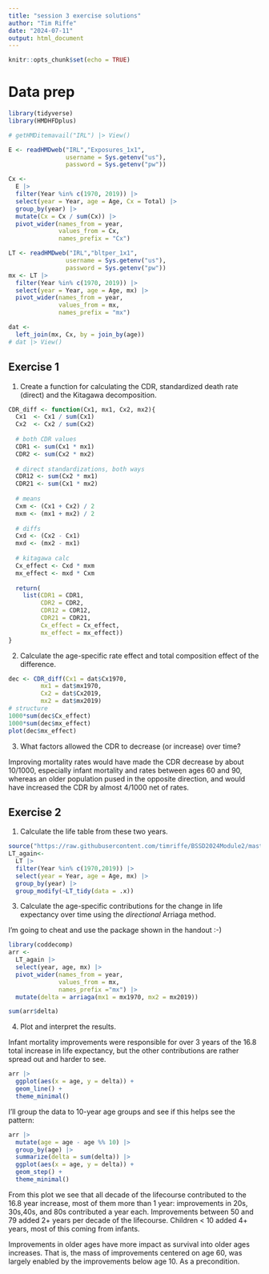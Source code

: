 ```yaml
---
title: "session 3 exercise solutions"
author: "Tim Riffe"
date: "2024-07-11"
output: html_document
---
```


```r
knitr::opts_chunk$set(echo = TRUE)
```

# Data prep

```r
library(tidyverse)
library(HMDHFDplus)

# getHMDitemavail("IRL") |> View()

E <- readHMDweb("IRL","Exposures_1x1", 
                username = Sys.getenv("us"),
                password = Sys.getenv("pw"))

Cx <-
  E |> 
  filter(Year %in% c(1970, 2019)) |> 
  select(year = Year, age = Age, Cx = Total) |> 
  group_by(year) |> 
  mutate(Cx = Cx / sum(Cx)) |> 
  pivot_wider(names_from = year,
              values_from = Cx,
              names_prefix = "Cx")

LT <- readHMDweb("IRL","bltper_1x1",
                username = Sys.getenv("us"),
                password = Sys.getenv("pw"))
mx <- LT |> 
  filter(Year %in% c(1970, 2019)) |> 
  select(year = Year, age = Age, mx) |> 
  pivot_wider(names_from = year,
              values_from = mx,
              names_prefix = "mx")

dat <- 
  left_join(mx, Cx, by = join_by(age))
# dat |> View()
```



## Exercise 1 {-}

1) Create a function for calculating the CDR, standardized death rate (direct) and the Kitagawa decomposition. 

```r
CDR_diff <- function(Cx1, mx1, Cx2, mx2){
  Cx1  <- Cx1 / sum(Cx1)
  Cx2  <- Cx2 / sum(Cx2)
  
  # both CDR values
  CDR1 <- sum(Cx1 * mx1)
  CDR2 <- sum(Cx2 * mx2)
  
  # direct standardizations, both ways
  CDR12 <- sum(Cx2 * mx1)
  CDR21 <- sum(Cx1 * mx2)
  
  # means
  Cxm <- (Cx1 + Cx2) / 2
  mxm <- (mx1 + mx2) / 2
  
  # diffs
  Cxd <- (Cx2 - Cx1)
  mxd <- (mx2 - mx1)
  
  # kitagawa calc
  Cx_effect <- Cxd * mxm
  mx_effect <- mxd * Cxm
  
  return(
    list(CDR1 = CDR1,
         CDR2 = CDR2,
         CDR12 = CDR12,
         CDR21 = CDR21,
         Cx_effect = Cx_effect,
         mx_effect = mx_effect))
}
```


2) Calculate the age-specific rate effect and total composition effect of the difference.

```r
dec <- CDR_diff(Cx1 = dat$Cx1970,
         mx1 = dat$mx1970,
         Cx2 = dat$Cx2019,
         mx2 = dat$mx2019)
# structure
1000*sum(dec$Cx_effect)
1000*sum(dec$mx_effect)
plot(dec$mx_effect)
```


3) What factors allowed the CDR to decrease (or increase) over time?

Improving mortality rates would have made the CDR decrease by about 10/1000, especially infant mortality and rates between ages 60 and 90, whereas an older population pused in the opposite direction, and would have increased the CDR by almost 4/1000 net of rates.

## Exercise 2 {-}

1) Calculate the life table from these two years.

```r
source("https://raw.githubusercontent.com/timriffe/BSSD2024Module2/master/02_lifetables.R")
LT_again<-
  LT |> 
  filter(Year %in% c(1970,2019)) |> 
  select(year = Year, age = Age, mx) |> 
  group_by(year) |> 
  group_modify(~LT_tidy(data = .x))

```


3) Calculate the age-specific contributions for the change in life expectancy over time using the _directional_ Arriaga method.

I'm going to cheat and use the package shown in the handout :-)
```r
library(coddecomp)
arr <-
  LT_again |> 
  select(year, age, mx) |> 
  pivot_wider(names_from = year,
              values_from = mx,
              names_prefix ="mx") |> 
  mutate(delta = arriaga(mx1 = mx1970, mx2 = mx2019))

sum(arr$delta)
```

4) Plot and interpret the results.

Infant mortality improvements were responsible for over 3 years of the 16.8 total increase in life expectancy, but the other contributions are rather spread out and harder to see.
```r
arr |> 
  ggplot(aes(x = age, y = delta)) +
  geom_line() +
  theme_minimal()
```

I'll group the data to 10-year age groups and see if this helps see the pattern:

```r
arr |> 
  mutate(age = age - age %% 10) |> 
  group_by(age) |> 
  summarize(delta = sum(delta)) |> 
  ggplot(aes(x = age, y = delta)) +
  geom_step() +
  theme_minimal()
```
From this plot we see that all decade of the lifecourse contributed to the 16.8 year increase, most of them more than 1 year: improvements in 20s, 30s,40s, and 80s contributed a year each. Improvements between 50 and 79 added 2+ years per decade of the lifecourse. Children < 10 added 4+ years, most of this coming from infants.

Improvements in older ages have more impact as survival into older ages increases. That is, the mass of improvements centered on age 60, was largely enabled by the improvements below age 10. As a precondition.

